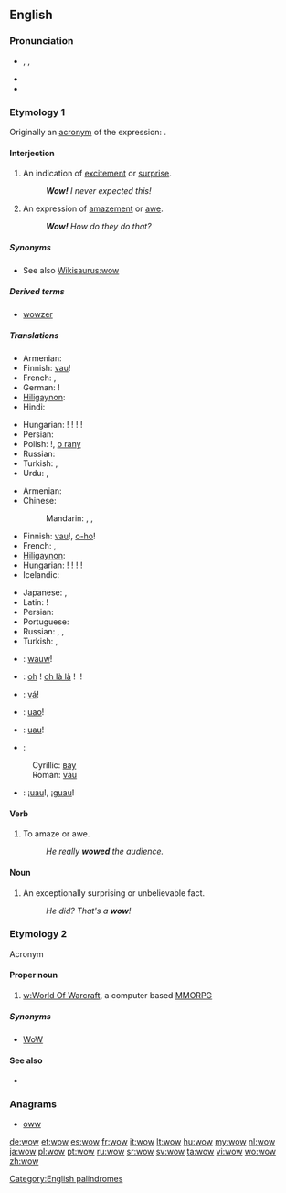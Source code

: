 ==English==

===Pronunciation===
* {{enPR|wou}}, {{IPA|/waʊ/}}, {{SAMPA|/waU/}}
* {{audio|en-us-wow.ogg|Audio (US)}}
* {{rhymes|aʊ}}

===Etymology 1===
Originally an [[acronym]] of the expression: {{term||[[wonder]] [[of]] [[wonders]]}}.

====Interjection====
{{en-interj}}

# An indication of [[excitement]] or [[surprise]].
#: '''''Wow!''' I never expected this!''
# An expression of [[amazement]] or [[awe]].
#: '''''Wow!''' How do they do that?''

=====Synonyms=====
* See also [[Wikisaurus:wow]]

=====Derived terms=====
* [[wowzer]]

=====Translations=====
{{trans-top|excitement}}
* Armenian: {{t|hy|մաման-ծաղկաման|tr=maman-çaġkaman}}
* Finnish: [[vau]]!
* French: {{t+|fr|waouh}}, {{t+|fr|ouah}}
* German: {{t|de|Toll}}!
* [[Hiligaynon]]: {{tø|hil|aba|alt=abá}}
* Hindi: {{t|hi|वाह|tr=vāh|sc=Deva}}
{{trans-mid}}
* Hungarian: {{t|hu|hűha}}! {{t-|hu|tyű}}! {{t-|hu|tyűha}}! {{t|hu|ejha}}!
* Persian: {{t|fa|به|tr=bah|sc=fa-Arab}}
* Polish: {{t-|pl|wow}}!, [[o rany]]
* Russian: {{t|ru|ух ты|tr=ux ty}}
* Turkish: {{t|tr|vay}}, {{t|tr|vay canına}}
* Urdu: {{t|ur|واہ|tr=vāh|sc=ur-Arab}}, {{t|ur|وا|tr=vā|sc=ur-Arab}}
{{trans-bottom}}

{{trans-top|amazement}}
* Armenian: {{t|hy|մաման-ծաղկաման|tr=maman-çaġkaman}}
* Chinese:
*: Mandarin: {{t-|cmn|哇塞|tr=wāsài|sc=Hani}}, {{t-|cmn|哇|tr=wā|sc=Hani}}, {{t-|cmn|哎呀|tr=āiyā|sc=Hani}}
* Finnish: [[vau]]!, [[o-ho]]!
* French: {{t+|fr|ouah|alt=ouah!}}, {{t+|fr|oh|alt=oh!}}
* [[Hiligaynon]]: {{tø|hil|aba|alt=abá}}
* Hungarian: {{t|hu|hűha}}! {{t-|hu|tyű}}! {{t-|hu|tyűha}}! {{t|hu|ejha}}!
* Icelandic: {{t-|is|vá}}
{{trans-mid}}
* Japanese: {{t|ja|ワウ|tr=wā}}, {{t+|ja|すごい|alt=すごい！|tr=sugoi!}}
* Latin: {{t-|la|hui}}!
* Persian: {{t|fa|به|tr=bah|sc=fa-Arab}}
* Portuguese: {{t+|pt|uau}}
* Russian: {{t|ru|ого|tr=ogó, ohó}}, {{t|ru|ничего себе|tr=ničevó sebé!|alt=ничего себе!|sc=Cyrl}}, {{t|ru|ба|tr=ba|sc=Cyrl}}
* Turkish: {{t|tr|vay}}, {{t|tr|vay canına}}
{{trans-bottom}}

{{checktrans-top}}
* {{ttbc|nl}}: [[wauw]]!
* {{ttbc|fr}}: [[oh]]&nbsp;! [[oh là là]]&nbsp;! {{t+|fr|ouah}}&nbsp;!
* {{ttbc|is}}: [[vá]]!
* {{ttbc|it}}: [[uao]]!
{{trans-mid}}
* {{ttbc|ro}}: [[uau]]!
* {{ttbc|sr}}:
: Cyrillic: [[вау]]
: Roman: [[vau]]
* {{ttbc|es}}: ¡[[uau]]!, ¡[[guau]]!
{{trans-bottom}}

====Verb====
{{en-verb}}

# To amaze or awe.
#: ''He really '''wowed''' the audience.''

====Noun====
{{en-noun}}

# An exceptionally surprising or unbelievable fact.
#: ''He did? That's a '''wow'''!''

===Etymology 2===
Acronym

====Proper noun====
{{en-proper noun}}

# [[w:World Of Warcraft]], a computer based [[MMORPG]]

=====Synonyms=====
* [[WoW]]

====See also====
* {{pedia|World of Warcraft}}

===Anagrams===
* [[oww#English|oww]]

[[Category:English palindromes]]

[[de:wow]]
[[et:wow]]
[[es:wow]]
[[fr:wow]]
[[it:wow]]
[[lt:wow]]
[[hu:wow]]
[[my:wow]]
[[nl:wow]]
[[ja:wow]]
[[pl:wow]]
[[pt:wow]]
[[ru:wow]]
[[sr:wow]]
[[sv:wow]]
[[ta:wow]]
[[vi:wow]]
[[wo:wow]]
[[zh:wow]]